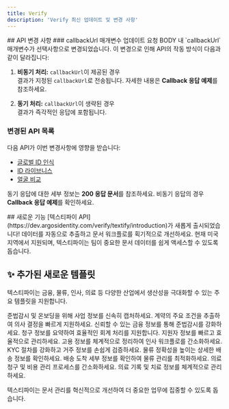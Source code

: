 ```yaml
---
title: Verify  
description: 'Verify 최신 업데이트 및 변경 사항'  
---
```


<Update label="2024-11-18" description="v1.0.1">
## API 변경 사항
### callbackUrl 매개변수 업데이트
요청 BODY 내 `callbackUrl` 매개변수가 선택사항으로 변경되었습니다. 이 변경으로 인해 API의 작동 방식이 다음과 같이 달라집니다:

1. **비동기 처리:** `callbackUrl`이 제공된 경우  
   결과가 지정된 `callbackUrl`로 전송됩니다. 자세한 내용은 **Callback 응답 예제**를 참조하세요.

2. **동기 처리:** `callbackUrl`이 생략된 경우  
   결과가 즉각적인 응답에 포함됩니다.

### 변경된 API 목록
다음 API가 이번 변경사항에 영향을 받습니다:
- [글로벌 ID 인식](https://dev.argosidentity.com/verify-id/global-id-recognition/global-id-recognition-api-1)  
- [ID 라이브니스](https://dev.argosidentity.com/verify-id/id-liveness/id-liveness-api-1)  
- [얼굴 비교](https://dev.argosidentity.com/verify-id/face-compare/face-compare-api-1)  

<Note>동기 응답에 대한 세부 정보는 **200 응답 문서**를 참조하세요. 비동기 응답의 경우 **Callback 응답 예제**를 확인하세요.</Note>  
</Update>

<Update label="2024-11-05" description="v1.0.0">
## 새로운 기능
[텍스티파이 API](https://dev.argosidentity.com/verify/textify/introduction)가 새롭게 출시되었습니다! 데이터를 자동으로 추출하고 문서 워크플로를 획기적으로 개선하세요. 현재 미국 지역에서 지원되며, 텍스티파이는 팀이 중요한 문서 데이터를 쉽게 액세스할 수 있도록 돕습니다.

## ✨ 추가된 새로운 템플릿
텍스티파이는 금융, 물류, 인사, 의료 등 다양한 산업에서 생산성을 극대화할 수 있는 주요 템플릿을 지원합니다.

<Card title="사업자 등록증">  
  준법감시 및 온보딩을 위해 사업 정보를 신속히 캡처하세요.  
</Card>
<Card title="계약서">  
  계약의 주요 조건을 추출하여 의사 결정을 빠르게 지원하세요.  
</Card>
<Card title="잔고 증명서 (한국 한정)">  
  신뢰할 수 있는 금융 정보를 통해 준법감시를 강화하세요.  
</Card>
<Card title="일반 인보이스">  
  청구 정보를 요약하여 효율적인 회계 처리를 지원합니다.  
</Card>
<Card title="이력서">  
  지원자 정보를 빠르고 효율적으로 관리하세요.  
</Card>
<Card title="고용 계약서">  
  고용 정보를 체계적으로 정리하여 인사 워크플로를 간소화하세요.  
</Card>
<Card title="주소 증명서">  
  KYC 절차를 강화하고 거주 정보를 손쉽게 검증하세요.  
</Card>
<Card title="선하증권">  
  물류 정확성을 높이는 상세한 배송 정보를 확인하세요.  
</Card>
<Card title="도착 통지서">  
  배송 도착 세부 정보를 확인하여 물류 관리를 최적화하세요.  
</Card>
<Card title="의료 인보이스">  
  의료 청구 및 비용 관리 프로세스를 간소화하세요.  
</Card>
<Card title="의료 관찰 기록">  
  의료 기록 및 치료 정보를 체계적으로 관리하세요.  
</Card>

텍스티파이는 문서 관리를 혁신적으로 개선하여 더 중요한 업무에 집중할 수 있도록 돕습니다.
</Update>
